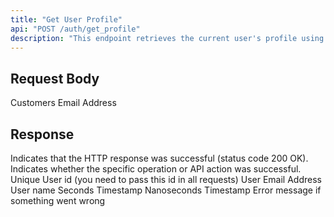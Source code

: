 ```yaml
---
title: "Get User Profile"
api: "POST /auth/get_profile"
description: "This endpoint retrieves the current user's profile using their email address."
---
```


## Request Body

<ParamField body="email" type="string" required>
	Customers Email Address
</ParamField>

## Response

<ResponseField name="success" type="boolean">
	Indicates that the HTTP response was successful (status code 200 OK).
</ResponseField>

<ResponseField name="results" type="object">
	<Expandable title="Results">
		<ResponseField name="success" type="boolean">
			Indicates whether the specific operation or API action was successful.
		</ResponseField>
        <ResponseField name="user" type="object">
            <Expandable title="Users Object">
                <ResponseField name="userId" type="string">
                    Unique User id (you need to pass this id in all requests)
                </ResponseField>
                <ResponseField name="email" type="string">
                    User Email Address
                </ResponseField>
                <ResponseField name="name" type="string">
                    User name
                </ResponseField>
                <ResponseField name="createdAt" type="object">
                    <Expandable title="Timestamp Object">
                        <ResponseField name="_seconds" type="number">
                            Seconds Timestamp
                        </ResponseField>
                        <ResponseField name="_nanoseconds" type="number">
                            Nanoseconds Timestamp
                        </ResponseField>
                    </Expandable>
                </ResponseField>
            </Expandable>
        </ResponseField>
        <ResponseField name="error" type="string">
            Error message if something went wrong
        </ResponseField>
    </Expandable>

</ResponseField>
